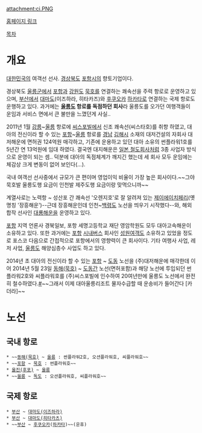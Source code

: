 attachment:ci.PNG

{{{+1 대아고속해운/大亞高速海運/Dae-A Express Shipping.Co, LTD}}}

[http://www.daea.com/ 홈페이지 링크]

[[목차]]

= 개요 =
[[대한민국]]의 여객선 선사. [[경상북도]] [[포항시]]의 향토기업이다.

경상북도 [[울릉군]]에서 [[포항시|포항]]과 [[강원도]] [[동해시|묵호]]를 연결하는 쾌속선을 주력 항로로 운영하고 있으며, [[부산광역시|부산]]에서 [[대마도]](이즈하라, 히타카즈)와 [[후쿠오카]] [[하카타]]로 연결하는 국제 항로도 운행하고 있다. 과거에는 '''[[울릉도]] 항로를 독점하던 회사'''라 울릉도를 오가던 여행객들이 운임과 서비스 면에서 큰 불만을 느꼈던게 사실..

2011년 1월 [[강릉시|강릉]]~[[울릉군|울릉]] 항로에 [[씨스포빌]]에서 신조 쾌속선(씨스타호)를 취항 하였고, 대아의 전신이라 할 수 있는 [[포항시|포항]]~[[울릉도|울릉]] 항로를 [[경상남도|경남]] [[김해시]] 소재의 대저건설의 자회사 대저해운에 면허권 124억원 매각하고, 기존에 운용하고 있던 대아 소유의 썬플라워1호를 5년간 연 13억원에 임대 하였다. 결국엔 대지해운은 [[일본 철도]]회사처럼 3종 사업자 방식으로 운영이 되는 셈.. 덕분에 대아의 독점체계가 깨지긴 했는데 세 회사 모두 운임에는 체감상 크게 변동이 없어 보인다(...).  

국내 여객선 선사중에서 규모가 큰 편이며 영업이익 비율이 가장 높은 회사이다.~~그야 묵호발 울릉도행 요금이 인천발 제주도행 요금이랑 맞먹으니까~~

계열사로는 노력항 ~ 성산포 간 쾌속선 '오렌지호'로 잘 알려져 있는 [[제이에이치페리]](옛 명칭 '장흥해운')--근데 장흥해운인데 인천~[[백령도]] 노선을 띄우기 시작했다--와, 해외 합작 선사인 [[대룡해운]]을 운영하고 있다.

[[포항시|포항]] 지역 언론사 경북일보, 포항 세명고등학교 재단 영암학원도 모두 대아고속해운이 소유하고 있다. 또한 과거에는 [[포항시|포항]] [[시내버스]] 회사인 [[신안여객|성원여객]]도 소유하고 있었을 정도로 포스코 다음으로 간접적으로 포항에서의 영향력이 큰 회사이다. 기타 여행사 사업, 레저 사업, [[울릉도]] 해양심층수 사업도 하고 있다.

2014년 초 대아의 전신이라 할 수 있는 [[포항시|포항]] ~ [[울릉군|도동]] 노선을 (주)대저해운에 매각한데 이어 2014년 5월 23일 [[동해시|동해(묵호)]] ~ [[울릉군|도동]]간 노선(면허포함)과 해당 노선에 투입되던 썬플라워2호와 씨플라워호를 (주)씨스포빌에 인수하여 20여년만에 울릉도 노선에서 완전히 철수하였다.[http://www.idaegu.com/?c=2&uid=294006 #]~~그래서 이제 대아울릉리조트 물자수급할 때 운송비가 들어간다 [카더라]~~
= 노선 =
== 국내 항로 ==
 * ~~[[동해시|동해(묵호)]] ~ [[울릉군|울릉]] : 썬플라워2호, 오션플라워호, 씨플라워호~~
 * ~~[[포항시|포항]] ~ [[울릉군|묵호]] : 썬플라워호~~
 * [[울진군|울진(후포)]] ~ [[울릉군|울릉]]
 * ~~[[울릉군|울릉]] ~ [[독도]] : 오션플라워호, 씨플라워호~~
== 국제 항로 ==
 * [[부산국제여객터미널|부산]] ~ [[대마도|대마도(이즈하라)]]
 * [[부산국제여객터미널|부산]] ~ [[대마도|대마도(히타카츠)]]
 * ~~[[부산국제여객터미널|부산]] ~ [[후쿠오카]]([[하카타]])~~(운휴)
